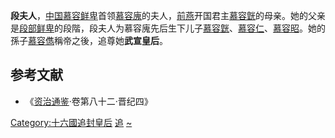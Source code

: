 '''段夫人'''，[[中国|中国]][[慕容鲜卑|慕容鲜卑]]首领[[慕容廆|慕容廆]]的夫人，[[前燕|前燕]]开国君主[[慕容皝|慕容皝]]的母亲。她的父亲是[[段部鲜卑|段部鲜卑]]的段階，段夫人为慕容廆先后生下儿子[[慕容皝|慕容皝]]、[[慕容仁|慕容仁]]、[[慕容昭|慕容昭]]。她的孫子[[慕容儁|慕容儁]]稱帝之後，追尊她'''武宣皇后'''。

==参考文献==
*《[[资治通鉴|资治通鉴]]·卷第八十二·晋纪四》

{{十六国诸燕皇后}}
[[Category:十六國追封皇后|Category:十六國追封皇后]]
[[Category:前燕皇后|追]]
[[Category:段姓|~]]